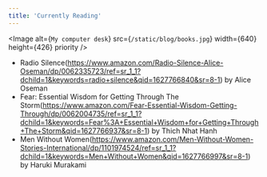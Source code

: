 ```yaml
---
title: 'Currently Reading'
---
```


<Image
  alt={`My computer desk`}
  src={`/static/blog/books.jpg`}
  width={640}
  height={426}
  priority
/>

- Radio Silence(https://www.amazon.com/Radio-Silence-Alice-Oseman/dp/0062335723/ref=sr_1_1?dchild=1&keywords=radio+silence&qid=1627766840&sr=8-1) by Alice Oseman
- Fear: Essential Wisdom for Getting Through The Storm(https://www.amazon.com/Fear-Essential-Wisdom-Getting-Through/dp/0062004735/ref=sr_1_1?dchild=1&keywords=Fear%3A+Essential+Wisdom+for+Getting+Through+The+Storm&qid=1627766937&sr=8-1) by Thich Nhat Hanh
- Men Without Women(https://www.amazon.com/Men-Without-Women-Stories-International/dp/1101974524/ref=sr_1_1?dchild=1&keywords=Men+Without+Women&qid=1627766997&sr=8-1) by Haruki Murakami

